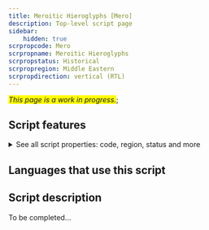 ```yaml
---
title: Meroitic Hieroglyphs [Mero]
description: Top-level script page
sidebar:
    hidden: true
scrpropcode: Mero
scrpropname: Meroitic Hieroglyphs
scrpropstatus: Historical
scrpropregion: Middle Eastern
scrpropdirection: vertical (RTL)
---
```


<span style='background-color:yellow'>_This page is a work in progress._</span>;


## Script features

<details>
<summary> See all script properties: code, region, status and more</summary>
<ScriptInfo />
</details>

## Languages that use this script

<WsList script='Mero' wsMax='5' />

## Script description

To be completed...

